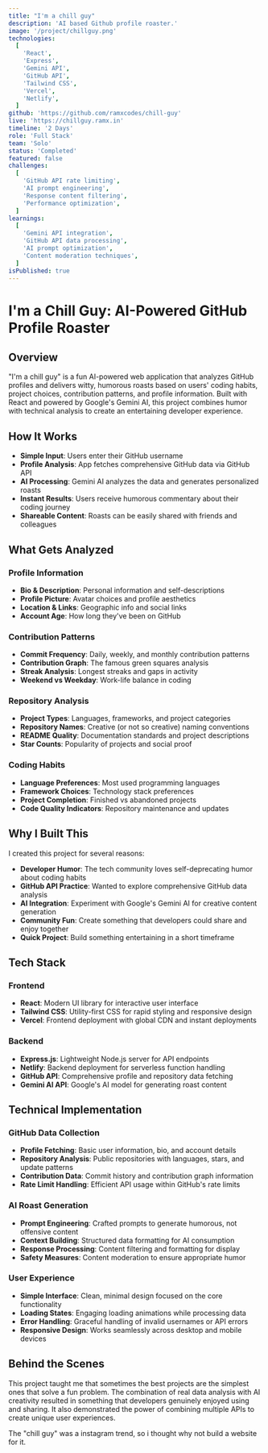 ```yaml
---
title: "I'm a chill guy"
description: 'AI based Github profile roaster.'
image: '/project/chillguy.png'
technologies:
  [
    'React',
    'Express',
    'Gemini API',
    'GitHub API',
    'Tailwind CSS',
    'Vercel',
    'Netlify',
  ]
github: 'https://github.com/ramxcodes/chill-guy'
live: 'https://chillguy.ramx.in'
timeline: '2 Days'
role: 'Full Stack'
team: 'Solo'
status: 'Completed'
featured: false
challenges:
  [
    'GitHub API rate limiting',
    'AI prompt engineering',
    'Response content filtering',
    'Performance optimization',
  ]
learnings:
  [
    'Gemini API integration',
    'GitHub API data processing',
    'AI prompt optimization',
    'Content moderation techniques',
  ]
isPublished: true
---
```


# I'm a Chill Guy: AI-Powered GitHub Profile Roaster

## Overview

"I'm a chill guy" is a fun AI-powered web application that analyzes GitHub profiles and delivers witty, humorous roasts based on users' coding habits, project choices, contribution patterns, and profile information. Built with React and powered by Google's Gemini AI, this project combines humor with technical analysis to create an entertaining developer experience.

## How It Works

- **Simple Input**: Users enter their GitHub username
- **Profile Analysis**: App fetches comprehensive GitHub data via GitHub API
- **AI Processing**: Gemini AI analyzes the data and generates personalized roasts
- **Instant Results**: Users receive humorous commentary about their coding journey
- **Shareable Content**: Roasts can be easily shared with friends and colleagues

## What Gets Analyzed

### **Profile Information**

- **Bio & Description**: Personal information and self-descriptions
- **Profile Picture**: Avatar choices and profile aesthetics
- **Location & Links**: Geographic info and social links
- **Account Age**: How long they've been on GitHub

### **Contribution Patterns**

- **Commit Frequency**: Daily, weekly, and monthly contribution patterns
- **Contribution Graph**: The famous green squares analysis
- **Streak Analysis**: Longest streaks and gaps in activity
- **Weekend vs Weekday**: Work-life balance in coding

### **Repository Analysis**

- **Project Types**: Languages, frameworks, and project categories
- **Repository Names**: Creative (or not so creative) naming conventions
- **README Quality**: Documentation standards and project descriptions
- **Star Counts**: Popularity of projects and social proof

### **Coding Habits**

- **Language Preferences**: Most used programming languages
- **Framework Choices**: Technology stack preferences
- **Project Completion**: Finished vs abandoned projects
- **Code Quality Indicators**: Repository maintenance and updates

## Why I Built This

I created this project for several reasons:

- **Developer Humor**: The tech community loves self-deprecating humor about coding habits
- **GitHub API Practice**: Wanted to explore comprehensive GitHub data analysis
- **AI Integration**: Experiment with Google's Gemini AI for creative content generation
- **Community Fun**: Create something that developers could share and enjoy together
- **Quick Project**: Build something entertaining in a short timeframe

## Tech Stack

### Frontend

- **React**: Modern UI library for interactive user interface
- **Tailwind CSS**: Utility-first CSS for rapid styling and responsive design
- **Vercel**: Frontend deployment with global CDN and instant deployments

### Backend

- **Express.js**: Lightweight Node.js server for API endpoints
- **Netlify**: Backend deployment for serverless function handling
- **GitHub API**: Comprehensive profile and repository data fetching
- **Gemini AI API**: Google's AI model for generating roast content

## Technical Implementation

### GitHub Data Collection

- **Profile Fetching**: Basic user information, bio, and account details
- **Repository Analysis**: Public repositories with languages, stars, and update patterns
- **Contribution Data**: Commit history and contribution graph information
- **Rate Limit Handling**: Efficient API usage within GitHub's rate limits

### AI Roast Generation

- **Prompt Engineering**: Crafted prompts to generate humorous, not offensive content
- **Context Building**: Structured data formatting for AI consumption
- **Response Processing**: Content filtering and formatting for display
- **Safety Measures**: Content moderation to ensure appropriate humor

### User Experience

- **Simple Interface**: Clean, minimal design focused on the core functionality
- **Loading States**: Engaging loading animations while processing data
- **Error Handling**: Graceful handling of invalid usernames or API errors
- **Responsive Design**: Works seamlessly across desktop and mobile devices

## Behind the Scenes

This project taught me that sometimes the best projects are the simplest ones that solve a fun problem. The combination of real data analysis with AI creativity resulted in something that developers genuinely enjoyed using and sharing. It also demonstrated the power of combining multiple APIs to create unique user experiences.

The "chill guy" was a instagram trend, so i thought why not build a website for it.